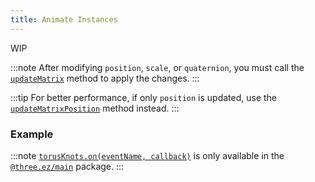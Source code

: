 ```yaml
---
title: Animate Instances
---
```


WIP

:::note
After modifying `position`, `scale`, or `quaternion`, you must call the 
[`updateMatrix`](https://agargaro.github.io/instanced-mesh/api/classes/instancedentity/#updatematrix) method to apply the changes.
:::

:::tip
For better performance, if only `position` is updated, use the 
[`updateMatrixPosition`](https://agargaro.github.io/instanced-mesh/api/classes/instancedentity/#updatematrixposition) method instead.
:::

### Example

:::note
[`torusKnots.on(eventName, callback)`](https://agargaro.github.io/three.ez/docs/api#-event-programming) is only available in the 
[`@three.ez/main`](https://github.com/agargaro/three.ez) package.
:::
